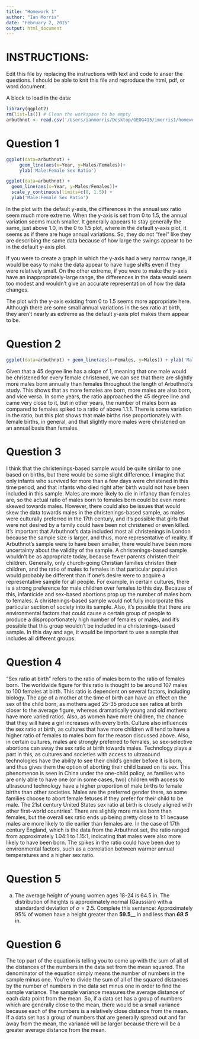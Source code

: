 ```yaml
---
title: "Homework 1"
author: "Ian Morris"
date: "February 2, 2015"
output: html_document
---
```

# INSTRUCTIONS:
Edit this file by replacing the instructions with text and code to anser the questions.
I should be able to knit this file and reproduce the html, pdf, or word document.

A block to load in the data:
```r
library(ggplot2)
rm(list=ls()) # Clean the workspace to be empty
arbuthnot <- read.csv('/Users/ianmorris/Desktop/GEOG415/imorris1/homework1/data/arbuthnot.csv')
```

# Question 1

```r
ggplot(data=arbuthnot) + 
     geom_line(aes(x=Year, y=Males/Females))+ 
     ylab('Male:Female Sex Ratio')
```

```r
ggplot(data=arbuthnot) + 
  geom_line(aes(x=Year, y=Males/Females))+
  scale_y_continuous(limits=c(0, 1.5)) +
  ylab('Male:Female Sex Ratio')
```

 In the plot with the default y-axis, the differences in the annual sex ratio seem much more extreme. When the y-axis is set from 0 to 1.5, the annual variation seems much smaller. It generally appears to stay generally the same, just above 1.0, in the 0 to 1.5 plot, where in the default y-axis plot, it seems as if there are huge annual variations. So, they do not "feel" like they are describing the same data because of how large the swings appear to be in the default y-axis plot.
  
 If you were to create a graph in which the y-axis had a very narrow range, it would be easy to make the data appear to have huge shifts even if they were relatively small. On the other extreme, if you were to make the y-axis have an inappropriately-large range, the differences in the data would seem too modest and wouldn't give an accurate representation of how the data changes.
 
 The plot with the y-axis existing from 0 to 1.5 seems more appropriate here. Although there are some small annual variations in the sex ratio at birth, they aren't nearly as extreme as the default y-axis plot makes them appear to be.

# Question 2

```r
ggplot(data=arbuthnot) + geom_line(aes(x=Females, y=Males)) + ylab('Male Christenings') + xlab('Female Christenings') + geom_abline(slope = 1)
```

Given that a 45 degree line has a slope of 1, meaning that one male would be christened for every female christened, we can see that there are slightly more males born annually than females throughout the length of Arbuthnot's study. This shows that as more females are born, more males are also born, and vice versa. In some years, the ratio approached the 45 degree line and came very close to it, but in other years, the number of males born as compared to females spiked to a ratio of above 1.1:1. There is some variation in the ratio, but this plot shows that male births rise proportionately with female births, in general, and that slightly more males were christened on an annual basis than females.


# Question 3

I think that the christenings-based sample would be quite similar to one based on births, but there would be some slight difference. I imagine that only infants who survived for more than a few days were christened in this time period, and that infants who died right after birth would not have been included in this sample. Males are more likely to die in infancy than females are, so the actual ratio of males born to females born could be even more skewed towards males. However, there could also be issues that would skew the data towards males in the christenings-based sample, as males were culturally preferred in the 17th century, and it's possible that girls that were not desired by a family could have been not christened or even killed. It's important that Arbuthnot's data included most all christenings in London because the sample size is larger, and thus, more representative of reality. If Arbuthnot's sample were to have been smaller, there would have been more uncertainty about the validity of the sample. A christenings-based sample wouldn't be as appropriate today, because fewer parents christen their children. Generally, only church-going Christian families christen their children, and the ratio of males to females in that particular population would probably be different than if one's desire were to acquire a representative sample for all people. For example, in certain cultures, there is a strong preference for male children over females to this day. Because of this, infanticide and sex-based abortions prop up the number of males born to females. A christenings-based sample would not fully incorporate this particular section of society into its sample. Also, it's possible that there are environmental factors that could cause a certain group of people to produce a disproportionately high number of females or males, and it's possible that this group wouldn't be included in a christenings-based sample. In this day and age, it would be important to use a sample that includes all different groups.

# Question 4

"Sex ratio at birth" refers to the ratio of males born to the ratio of females born. The worldwide figure for this ratio is thought to be around 107 males to 100 females at birth. This ratio is dependent on several factors, including biology. The age of a mother at the time of birth can have an effect on the sex of the child born, as mothers aged 25-35 produce sex ratios at birth closer to the average figure, whereas dramatically young and old mothers have more varied ratios. Also, as women have more children, the chance that they will have a girl increases with every birth. Culture also influences the sex ratio at birth, as cultures that have more children will tend to have a higher ratio of females to males born for the reason discussed above. Also, in certain cultures, males are strongly preferred to females, so sex-selective abortions can sway the sex ratio at birth towards males. Technology plays a part in this, as cultures and societies with access to ultrasound technologies have the ability to see their child's gender before it is born, and thus gives them the option of aborting their child based on its sex. This phenomenon is seen in China under the one-child policy, as families who are only able to have one (or in some cases, two) children with access to ultrasound technology have a higher proportion of male births to female births than other societies. Males are the preferred gender there, so some families choose to abort female fetuses if they prefer for their child to be male. The 21st century United States sex ratio at birth  is closely aligned with other first-world countries'. There are slightly more males born than females, but the overall sex ratio ends up being pretty close to 1:1 because males are more likely to die earlier than females are. In the case of 17th century England, which is the data from the Arbuthnot set, the ratio ranged from approximately 1.04:1 to 1.15:1, indicating that males were also more likely to have been born. The spikes in the ratio could have been due to environmental factors, such as a correlation between warmer annual temperatures and a higher sex ratio. 

# Question 5

a. The average height of young women ages 18-24 is 64.5 in.  The distribution of heights is approximately normal (Gaussian) with a standardard deviation of $\sigma=2.5$.  Complete this sentence: Approximately 95% of women have a height greater than __59.5____ in and less than ___69.5___ in.

# Question 6

The top part of the equation is telling you to come up with the sum of all of the distances of the numbers in the data set from the mean squared. The denominator of the equation simply means the number of numbers in the sample minus one. You're to divide the sum of all of the squared distances by the number of numbers in the data set minus one in order to find the sample variance. The sample variance measures the average distance of each data point from the mean. So, if a data set has a group of numbers which are generally close to the mean, there would be a small variance because each of the numbers is a relatively close distance from the mean. If a data set has a group of numbers that are generally spread out and far away from the mean, the variance will be larger because there will be a greater average distance from the mean.
